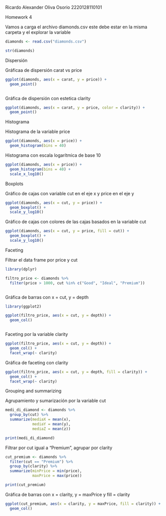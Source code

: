  
 Ricardo Alexander Oliva Osorio
 2220128110101
 
 Homework 4
 
 Vamos a carga el archivo diamonds.csv este debe estar en la misma carpeta y el explorar la variable

```{r}
diamonds <- read.csv("diamonds.csv")

str(diamonds)


```


Dispersión

Gráficaa de dispersión carat vs price
 
```{r}

ggplot(diamonds, aes(x = carat, y = price)) +
  geom_point()



```
 


 Gráfica de dispersión con estetica clarity
 
```{r}
ggplot(diamonds, aes(x = carat, y = price, color = clarity)) +
  geom_point()

```
 Histograma
 
Histograma de la variable price 


```{r}

ggplot(diamonds, aes(x = price)) +
  geom_histogram(bins = 40)

```



 Histograma con escala logarítmica de base 10
 
```{r}
ggplot(diamonds, aes(x = price)) +
  geom_histogram(bins = 40) +
  scale_x_log10()

```


Boxplots


Gráfico de cajas con variable cut en el eje x y price en el eje y


```{r}
ggplot(diamonds, aes(x = cut, y = price)) +
  geom_boxplot() +
  scale_y_log10()

```



Gráfico de cajas con colores de las cajas basados en la variable cut

```{r}
ggplot(diamonds, aes(x = cut, y = price, fill = cut)) +
  geom_boxplot() +
  scale_y_log10()
```


Faceting


 Filtrar el data frame por price y cut

```{r}




library(dplyr)

filtro_price <- diamonds %>%
  filter(price > 1000, cut %in% c("Good", "Ideal", "Premium"))



```



 Gráfica de barras con x = cut, y = depth
 
```{r}

library(ggplot2)

ggplot(filtro_price, aes(x = cut, y = depth)) +
  geom_col()



```
 

 Faceting por la variable clarity
 
```{r}
ggplot(filtro_price, aes(x = cut, y = depth)) +
  geom_col() +
  facet_wrap(~ clarity)

```
 


 Gráfica de faceting con  clarity
 
```{r}
 
ggplot(filtro_price, aes(x = cut, y = depth, fill = clarity)) +
  geom_col() +
  facet_wrap(~ clarity)


```


Grouping and summarizing

Agrupamiento y sumarización por la variable cut 


```{r}
medi_di_diamond <- diamonds %>%
  group_by(cut) %>%
  summarize(mediaX = mean(x),
            mediaY = mean(y),
            mediaZ = mean(z))

print(medi_di_diamond)


```





 Filtrar por cut igual a "Premium", agrupar por clarity 
 
 
```{r}

cut_premium <- diamonds %>%
  filter(cut == "Premium") %>%
  group_by(clarity) %>%
  summarize(minPrice = min(price),
            maxPrice = max(price))

print(cut_premium)


```
 



Gráfica de barras con x = clarity, y = maxPrice y fill = clarity


```{r}

ggplot(cut_premium, aes(x = clarity, y = maxPrice, fill = clarity)) +
  geom_col()


```




